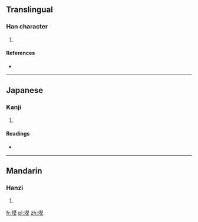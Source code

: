 ==Translingual==

===Han character===
{{Han char|rn=32|rad=土|as=11|sn=14|four=4413<sub>4</sub>|canj=土廿日大 (GTAK)|ids=⿰[[土]][[莫]]}}

# {{defn|Han|sort=土11}}

====References====
* {{Han ref|kx=0237.060|dkj=05398|dj=0475.130|hdz=10478.010|uh=587B|ud=22651|bh=E166|bd=57702}}

----

==Japanese==

===Kanji===
{{ja-kanji|grade=|rs=土11}}

# {{defn|lang=ja|sort=土11}}

====Readings====
* {{ja-readings|on=[[ばく]] (baku), [[まく]] (maku)|kun=[[ちり]] (chiri)}}

----

==Mandarin==

===Hanzi===
{{cmn-hanzi|pin=[[mò]] ([[mo4]]), [[dié]] ([[die2]])|wg=mo<sup>4</sup>, tieh<sup>2</sup>}}

# {{defn|lang=cmn|sort=土11}}

[[fr:塻]]
[[pl:塻]]
[[zh:塻]]